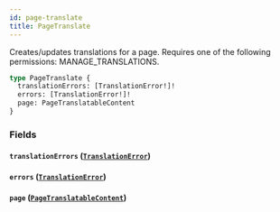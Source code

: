 ```yaml
---
id: page-translate
title: PageTranslate
---
```



Creates/updates translations for a page. Requires one of the following permissions: MANAGE_TRANSLATIONS.

```graphql
type PageTranslate {
  translationErrors: [TranslationError!]!
  errors: [TranslationError!]!
  page: PageTranslatableContent
}
```


### Fields

#### `translationErrors` ([`TranslationError`](../../../developer/api-reference/objects/translation-error))




#### `errors` ([`TranslationError`](../../../developer/api-reference/objects/translation-error))




#### `page` ([`PageTranslatableContent`](../../../developer/api-reference/objects/page-translatable-content))







